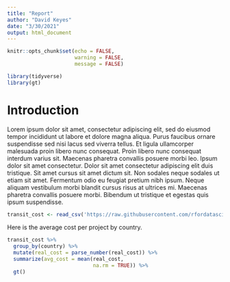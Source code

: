 ```yaml
---
title: "Report"
author: "David Keyes"
date: "3/30/2021"
output: html_document
---
```


```r
knitr::opts_chunk$set(echo = FALSE,
                      warning = FALSE,
                      message = FALSE)
```

```r
library(tidyverse)
library(gt)
```


# Introduction

Lorem ipsum dolor sit amet, consectetur adipiscing elit, sed do eiusmod tempor incididunt ut labore et dolore magna aliqua. Purus faucibus ornare suspendisse sed nisi lacus sed viverra tellus. Et ligula ullamcorper malesuada proin libero nunc consequat. Proin libero nunc consequat interdum varius sit. Maecenas pharetra convallis posuere morbi leo. Ipsum dolor sit amet consectetur. Dolor sit amet consectetur adipiscing elit duis tristique. Sit amet cursus sit amet dictum sit. Non sodales neque sodales ut etiam sit amet. Fermentum odio eu feugiat pretium nibh ipsum. Neque aliquam vestibulum morbi blandit cursus risus at ultrices mi. Maecenas pharetra convallis posuere morbi. Bibendum ut tristique et egestas quis ipsum suspendisse.



```r
transit_cost <- read_csv('https://raw.githubusercontent.com/rfordatascience/tidytuesday/master/data/2021/2021-01-05/transit_cost.csv')
```

Here is the average cost per project by country.


```r
transit_cost %>% 
  group_by(country) %>% 
  mutate(real_cost = parse_number(real_cost)) %>% 
  summarize(avg_cost = mean(real_cost,
                            na.rm = TRUE)) %>% 
  gt()
```

